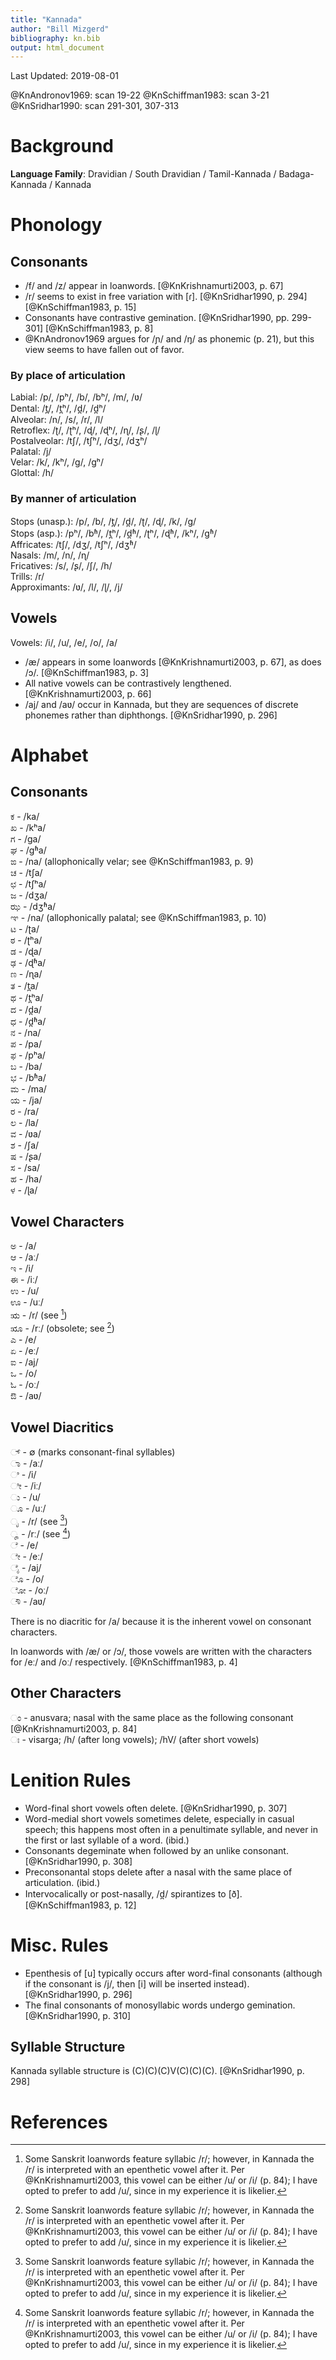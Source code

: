 ```yaml
---
title: "Kannada"
author: "Bill Mizgerd"
bibliography: kn.bib
output: html_document
---
```


Last Updated: 2019-08-01

@KnAndronov1969: scan 19-22
@KnSchiffman1983: scan 3-21
@KnSridhar1990: scan 291-301, 307-313

# Background

**Language Family**: Dravidian / South Dravidian / Tamil-Kannada / Badaga-Kannada / Kannada

# Phonology

## Consonants

* /f/ and /z/ appear in loanwords. [@KnKrishnamurti2003, p. 67]
* /r/ seems to exist in free variation with [ɾ]. [@KnSridhar1990, p. 294] [@KnSchiffman1983, p. 15]
* Consonants have contrastive gemination. [@KnSridhar1990, pp. 299-301] [@KnSchiffman1983, p. 8]
* @KnAndronov1969 argues for /ɲ/ and /ŋ/ as phonemic (p. 21), but this view seems to have fallen out of favor.

### By place of articulation

Labial: /p/, /pʰ/, /b/, /bʰ/, /m/, /ʋ/  
Dental: /t̪/, /t̪ʰ/, /d̪/, /d̪ʰ/  
Alveolar: /n/, /s/, /r/, /l/  
Retroflex: /ʈ/, /ʈʰ/, /ɖ/, /ɖʰ/, /ɳ/, /ʂ/, /ɭ/  
Postalveolar: /tʃ/, /tʃʰ/, /dʒ/, /dʒʰ/  
Palatal: /j/  
Velar: /k/, /kʰ/, /ɡ/, /ɡʰ/  
Glottal: /h/  

### By manner of articulation

Stops (unasp.): /p/, /b/, /t̪/, /d̪/, /ʈ/, /ɖ/, /k/, /ɡ/  
Stops (asp.): /pʰ/, /bʱ/, /t̪ʰ/, /d̪ʱ/, /ʈʰ/, /ɖʱ/, /kʰ/, /ɡʱ/  
Affricates: /tʃ/, /dʒ/, /tʃʰ/, /dʒʱ/  
Nasals: /m/, /n/, /ɳ/  
Fricatives: /s/, /ʂ/, /ʃ/, /h/  
Trills: /r/  
Approximants: /ʋ/, /l/, /ɭ/, /j/  

## Vowels

Vowels: /i/, /u/, /e/, /o/, /a/  

* /æ/ appears in some loanwords [@KnKrishnamurti2003, p. 67], as does /ɔ/. [@KnSchiffman1983, p. 3]
* All native vowels can be contrastively lengthened. [@KnKrishnamurti2003, p. 66]
* /aj/ and /aʋ/ occur in Kannada, but they are sequences of discrete phonemes rather than diphthongs. [@KnSridhar1990, p. 296]

# Alphabet

## Consonants

ಕ - /ka/  
ಖ - /kʰa/  
ಗ - /ɡa/  
ಘ - /ɡʱa/  
ಙ - /na/ (allophonically velar; see @KnSchiffman1983, p. 9)  
ಚ - /tʃa/  
ಛ - /tʃʰa/  
ಜ - /dʒa/  
ಝ - /dʒʱa/  
ಞ - /na/ (allophonically palatal; see @KnSchiffman1983, p. 10)  
ಟ - /ʈa/  
ಠ - /ʈʰa/  
ಡ - /ɖa/  
ಢ - /ɖʱa/  
ಣ - /ɳa/  
ತ - /t̪a/  
ಥ - /t̪ʰa/  
ದ - /d̪a/  
ಧ - /d̪ʱa/  
ನ - /na/  
ಪ - /pa/  
ಫ - /pʰa/  
ಬ - /ba/  
ಭ - /bʱa/  
ಮ - /ma/  
ಯ - /ja/  
ರ - /ra/  
ಲ - /la/  
ವ - /ʋa/  
ಶ - /ʃa/  
ಷ - /ʂa/  
ಸ - /sa/  
ಹ - /ha/  
ಳ - /ɭa/  

## Vowel Characters

ಅ - /a/  
ಆ - /aː/  
ಇ - /i/  
ಈ - /iː/  
ಉ - /u/  
ಊ - /uː/  
ಋ - /r/ (see [^r-meaning])  
ೠ - /rː/ (obsolete; see [^r-meaning])  
ಎ - /e/  
ಏ - /eː/  
ಐ - /aj/  
ಒ - /o/  
ಓ - /oː/  
ಔ - /aʋ/  

## Vowel Diacritics

್ - ∅ (marks consonant-final syllables)  
ಾ - /aː/  
ಿ - /i/  
ೀ - /iː/  
ು - /u/  
ೂ - /uː/  
ೃ - /r/ (see [^r-meaning])  
ೄ - /rː/ (see [^r-meaning])  
ೆ - /e/  
ೇ - /eː/  
ೈ - /aj/  
ೊ - /o/  
ೋ - /oː/  
ೌ - /aʋ/  

[^r-meaning]: Some Sanskrit loanwords feature syllabic /r/; however, in Kannada the /r/ is interpreted with an epenthetic vowel after it. Per @KnKrishnamurti2003, this vowel can be either /u/ or /i/ (p. 84); I have opted to prefer to add /u/, since in my experience it is likelier.

There is no diacritic for /a/ because it is the inherent vowel on consonant characters.

In loanwords with /æ/ or /ɔ/, those vowels are written with the characters for /eː/ and /oː/ respectively. [@KnSchiffman1983, p. 4]

## Other Characters

ಂ - anusvara; nasal with the same place as the following consonant [@KnKrishnamurti2003, p. 84]  
ಃ - visarga; /h/ (after long vowels); /hV/ (after short vowels)  

# Lenition Rules

* Word-final short vowels often delete. [@KnSridhar1990, p. 307]
* Word-medial short vowels sometimes delete, especially in casual speech; this happens most often in a penultimate syllable, and never in the first or last syllable of a word. (ibid.)
* Consonants degeminate when followed by an unlike consonant. [@KnSridhar1990, p. 308]
* Preconsonantal stops delete after a nasal with the same place of articulation. (ibid.)
* Intervocalically or post-nasally, /d̪/ spirantizes to [ð]. [@KnSchiffman1983, p. 12]

# Misc. Rules

* Epenthesis of [u] typically occurs after word-final consonants (although if the consonant is /j/, then [i] will be inserted instead). [@KnSridhar1990, p. 296]
* The final consonants of monosyllabic words undergo gemination. [@KnSridhar1990, p. 310]

## Syllable Structure

Kannada syllable structure is (C)(C)(C)V(C)(C)(C). [@KnSridhar1990, p. 298]

# References
